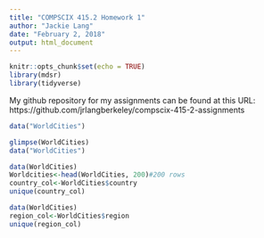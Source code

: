 ```yaml
---
title: "COMPSCIX 415.2 Homework 1"
author: "Jackie Lang"
date: "February 2, 2018"
output: html_document
---
```

```r
knitr::opts_chunk$set(echo = TRUE)
library(mdsr)
library(tidyverse)
```
My github repository for my assignments can be found at this URL: https://github.com/jrlangberkeley/compscix-415-2-assignments

```r
data("WorldCities")
```

```r
glimpse(WorldCities)
data("WorldCities")
```
```r
data(WorldCities)
Worldcities<-head(WorldCities, 200)#200 rows
country_col<-WorldCities$country
unique(country_col)
```
```r
data(WorldCities)
region_col<-WorldCities$region
unique(region_col)
```
